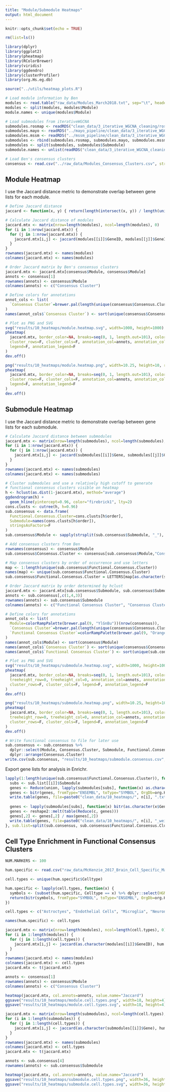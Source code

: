 ```yaml
---
title: "Module/Submodule Heatmaps"
output: html_document
---
```


```r
knitr::opts_chunk$set(echo = TRUE)

rm(list=ls())

library(dplyr)
library(ggplot2)
library(pheatmap)
library(RColorBrewer)
library(viridis)
library(ggdendro)
library(clusterProfiler)
library(org.Hs.eg.db)

source("../utils/heatmap_plots.R")
```

```r
# Load module information by Ben
modules <- read.table("raw_data/Modules_March2018.txt", sep="\t", header=T)
modules <- split(modules, modules$Module)
module.names <- unique(modules$Module)

# Load submodules from iterativeWGCNA
submodules.rosmap <- readRDS("clean_data/3_iterative_WGCNA_cleaning/rosmap_submodule_sig_genes.RDS")
submodules.mayo <- readRDS("../mayo_pipeline/clean_data/3_iterative_WGCNA_cleaning/mayo_submodule_sig_genes.RDS")
submodules.mssm <- readRDS("../mssm_pipeline/clean_data/3_iterative_WGCNA_cleaning/mssm_submodule_sig_genes.RDS")
submodules <- rbind(submodules.rosmap, submodules.mayo, submodules.mssm)
submodules <- split(submodules, submodules$Submodule)
submodule.names <- unlist(readRDS("clean_data/3_iterative_WGCNA_cleaning/rosmap_submodule_labels.RDS"))

# Load Ben's consensus clusters
consensus <- read.csv("../raw_data/Modules_Consensus_Clusters.csv", stringsAsFactors=F)
```

Module Heatmap
--------------

I use the Jaccard distance metric to demonstrate overlap between gene lists for each module. 

```r
# Define Jaccard distance
jaccard <- function(x, y) { return(length(intersect(x, y)) / length(union(x, y))) }

# Calculate Jaccard distance of modules
jaccard.mtx <- matrix(nrow=length(modules), ncol=length(modules), 0)
for (i in 1:nrow(jaccard.mtx)) {
  for (j in 1:nrow(jaccard.mtx)) {
    jaccard.mtx[i,j] <- jaccard(modules[[i]]$GeneID, modules[[j]]$GeneID)
  }
}
rownames(jaccard.mtx) <- names(modules)
colnames(jaccard.mtx) <- names(modules)

# Order Jaccard matrix by Ben's consensus clusters
jaccard.mtx <- jaccard.mtx[consensus$Module, consensus$Module]
annots <- consensus[1]
rownames(annots) <- consensus$Module
colnames(annots) <- c("Consensus Cluster")

# Define colors for annotations
annot_cols <- list(
  `Consensus Cluster`=brewer.pal(length(unique(consensus$Consensus.Cluster)), "Dark2")
)
names(annot_cols$`Consensus Cluster`) <- sort(unique(consensus$Consensus.Cluster))

# Plot as PNG and SVG
svg("results/10_heatmaps/module.heatmap.svg", width=1000, height=1000)
pheatmap(
  jaccard.mtx, border_color=NA, breaks=seq(0, 1, length.out=101), color=viridis(101),
  cluster_rows=F, cluster_cols=F, annotation_col=annots, annotation_colors=annot_cols,
  legend=F, annotation_legend=F
)
dev.off()

png("results/10_heatmaps/module.heatmap.png", width=10.25, height=10, res=600, units="in")
pheatmap(
  jaccard.mtx, border_color=NA, breaks=seq(0, 1, length.out=101), color=viridis(101),
  cluster_rows=F, cluster_cols=F, annotation_col=annots, annotation_colors=annot_cols,
  legend=F, annotation_legend=F
)
dev.off()
```

Submodule Heatmap
-----------------

I use the Jaccard distance metric to demonstrate overlap between gene lists for each submodule. 

```r
# Calculate Jaccard distance between submodules
jaccard.mtx <- matrix(nrow=length(submodules), ncol=length(submodules), 0)
for (i in 1:nrow(jaccard.mtx)) {
  for (j in 1:nrow(jaccard.mtx)) {
    jaccard.mtx[i,j] <- jaccard(submodules[[i]]$Gene, submodules[[j]]$Gene)
  }
}
rownames(jaccard.mtx) <- names(submodules)
colnames(jaccard.mtx) <- names(submodules)

# Cluster submodules and use a relatively high cutoff to generate 
# functional consensus clusters visible on heatmap
h <- hclust(as.dist(1-jaccard.mtx), method="average")
ggdendrogram(h) +
  geom_hline(yintercept=0.96, color="firebrick1", lty=2)
cons.clusts <- cutree(h, h=0.96)
sub.consensus <- data.frame(
  Functional.Consensus.Cluster=cons.clusts[h$order],
  Submodule=names(cons.clusts[h$order]),
  stringsAsFactors=F
)
sub.consensus$Module <- sapply(strsplit(sub.consensus$Submodule, "_"), function(x) x[1])

# Add consensus clusters from Ben
rownames(consensus) <- consensus$Module
sub.consensus$Consensus.Cluster <- consensus[sub.consensus$Module,"Consensus.Cluster"]

# Map consensus clusters by order of occurrence and use letters
map <- 1:length(unique(sub.consensus$Functional.Consensus.Cluster))
names(map) <- unique(sub.consensus$Functional.Consensus.Cluster)
sub.consensus$Functional.Consensus.Cluster = LETTERS[map[as.character(sub.consensus$Functional.Consensus.Cluster)]]

# Order Jaccard matrix by order determined by hclust
jaccard.mtx <- jaccard.mtx[sub.consensus$Submodule, sub.consensus$Submodule]
annots <- sub.consensus[,c(1,4,3)]
rownames(annots) <- sub.consensus$Submodule
colnames(annots) <- c("Functional Consensus Cluster", "Consensus Cluster", "Module")

# Define colors for annotations
annot_cols <- list(
  Module=colorRampPalette(brewer.pal(9, "YlGnBu"))(nrow(consensus)),
  `Consensus Cluster`=brewer.pal(length(unique(consensus$Consensus.Cluster)), "Dark2"),
  `Functional Consensus Cluster`=colorRampPalette(brewer.pal(9, "Oranges"))(length(unique(sub.consensus$Functional.Consensus.Cluster)))
)
names(annot_cols$Module) <- sort(consensus$Module)
names(annot_cols$`Consensus Cluster`) <- sort(unique(consensus$Consensus.Cluster))
names(annot_cols$`Functional Consensus Cluster`) <- sort(unique(sub.consensus$Functional.Consensus.Cluster))

# Plot as PNG and SVG
svg("results/10_heatmaps/submodule.heatmap.svg", width=1000, height=1000)
pheatmap(
  jaccard.mtx, border_color=NA, breaks=seq(0, 1, length.out=101), color=viridis(101),
  treeheight_row=0, treeheight_col=0, annotation_col=annots, annotation_colors=annot_cols,
  cluster_rows=F, cluster_cols=F, legend=F, annotation_legend=F
)
dev.off()

png("results/10_heatmaps/submodule.heatmap.png", width=10.25, height=10, res=600, units="in")
pheatmap(
  jaccard.mtx, border_color=NA, breaks=seq(0, 1, length.out=101), color=viridis(101),
  treeheight_row=0, treeheight_col=0, annotation_col=annots, annotation_colors=annot_cols,
  cluster_rows=F, cluster_cols=F, legend=F, annotation_legend=F
)
dev.off()

# Write functional consensus to file for later use
sub.consensus <- sub.consensus %>%
  dplyr::select(Module, Consensus.Cluster, Submodule, Functional.Consensus.Cluster) %>%
  dplyr::arrange(Consensus.Cluster)
write.csv(sub.consensus, "results/10_heatmaps/submodule.consensus.csv", row.names=F)
```

Export gene lists for analysis in Enrichr.

```r
lapply(1:length(unique(sub.consensus$Functional.Consensus.Cluster)), function(i, sub.list, n) {
  subs <- sub.list[[i]]$Submodule
  genes <- Reduce(union, lapply(submodules[subs], function(x) as.character(x$Gene)))
  genes <- bitr(genes, fromType="ENSEMBL", toType="SYMBOL", OrgDb=org.Hs.eg.db)$SYMBOL
  write.table(genes, file=paste0("clean_data/10_heatmaps/", n[i], ".txt"), row.names=F, col.names=F, quote=F)
  
  genes <- lapply(submodules[subs], function(x) bitr(as.character(x$Gene), fromType="ENSEMBL", toType="SYMBOL", OrgDb=org.Hs.eg.db)$SYMBOL)
  genes <- reshape2::melt(table(Reduce(c, genes)))
  genes[,2] <- genes[,2] / max(genes[,2])
  write.table(genes, file=paste0("clean_data/10_heatmaps/", n[i], "_weighted.txt"), row.names=F, col.names=F, quote=F, sep=",")
}, sub.list=split(sub.consensus, sub.consensus$Functional.Consensus.Cluster), n=LETTERS[1:length(unique(sub.consensus$Functional.Consensus.Cluster))])
```

Cell Type Enrichment in Functional Consensus Clusters
-----------------------------------------------------

```r
NUM.MARKERS <- 100

hum.specific <- read.csv("raw_data/McKenzie_2017_Brain_Cell_Specific_Markers_Human_Specificity.csv", header=T, stringsAsFactors=F)

cell.types <- unique(hum.specific$Celltype)

hum.specific <- lapply(cell.types, function(x) {
  symbols <- (subset(hum.specific, Celltype == x) %>% dplyr::select(HGNC=gene, Grand.Mean=grand_mean))[1:NUM.MARKERS,"HGNC"]
  return(bitr(symbols, fromType="SYMBOL", toType="ENSEMBL", OrgDb=org.Hs.eg.db)$ENSEMBL)
})

cell.types <- c("Astroctyes", "Endothelial Cells", "Microglia", "Neurons", "Oligodendrocytes")

names(hum.specific) <- cell.types
```

```r
jaccard.mtx <- matrix(nrow=length(modules), ncol=length(cell.types), 0)
for (i in 1:length(modules)) {
  for (j in 1:length(cell.types)) {
    jaccard.mtx[i,j] <- jaccard(as.character(modules[[i]]$GeneID), hum.specific[[j]])
  }
}
rownames(jaccard.mtx) <- names(modules)
colnames(jaccard.mtx) <- cell.types
jaccard.mtx <- t(jaccard.mtx)

annots <- consensus[1]
rownames(annots) <- consensus$Module
colnames(annots) <- c("Consensus Cluster")

heatmap(jaccard.mtx, col.annots=annots, value.name="Jaccard")
ggsave("results/10_heatmaps/module.cell.types.png", width=18, height=4)
ggsave("results/10_heatmaps/module.cell.types.svg", width=18, height=4)
```

```r
jaccard.mtx <- matrix(nrow=length(submodules), ncol=length(cell.types), 0)
for (i in 1:length(submodules)) {
  for (j in 1:length(cell.types)) {
    jaccard.mtx[i,j] <- jaccard(as.character(submodules[[i]]$Gene), hum.specific[[j]])
  }
}
rownames(jaccard.mtx) <- names(submodules)
colnames(jaccard.mtx) <- cell.types
jaccard.mtx <- t(jaccard.mtx)

annots <- sub.consensus[4]
rownames(annots) <- sub.consensus$Submodule

heatmap(jaccard.mtx, col.annots=annots, value.name="Jaccard")
ggsave("results/10_heatmaps/submodule.cell.types.png", width=36, height=4)
ggsave("results/10_heatmaps/submodule.cell.types.svg", width=36, height=4)
```


